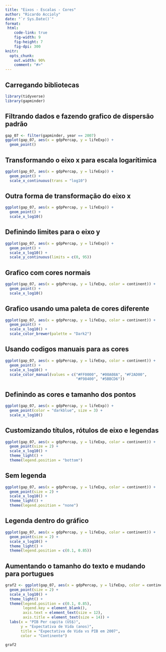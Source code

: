```yaml
---
title: "Eixos - Escalas - Cores"
author: "Ricardo Accioly"
date: "`r Sys.Date()`"
format:
 html:
    code-link: true
    fig-width: 9
    fig-height: 7
    fig-dpi: 300
knitr:
  opts_chunk: 
    out.width: 90%
    comment: "#>"
---
```


## Carregando bibliotecas

```r
library(tidyverse)
library(gapminder)
```

## Filtrando dados e fazendo grafico de dispersão padrão

```r
gap_07 <- filter(gapminder, year == 2007)
ggplot(gap_07, aes(x = gdpPercap, y = lifeExp)) +
  geom_point()
```

## Transformando o eixo x para escala logarítimica

```r
ggplot(gap_07, aes(x = gdpPercap, y = lifeExp)) +
  geom_point() +
  scale_x_continuous(trans = "log10")
```

## Outra forma de transformação do eixo x

```r
ggplot(gap_07, aes(x = gdpPercap, y = lifeExp)) +
  geom_point() +
  scale_x_log10()
```

## Definindo limites para o eixo y

```r
ggplot(gap_07, aes(x = gdpPercap, y = lifeExp)) +
  geom_point() +
  scale_x_log10() +
  scale_y_continuous(limits = c(0, 95))
```

## Grafico com cores normais

```r
ggplot(gap_07, aes(x = gdpPercap, y = lifeExp, color = continent)) +
  geom_point() +
  scale_x_log10()
```

## Grafico usando uma paleta de cores diferente

```r
ggplot(gap_07, aes(x = gdpPercap, y = lifeExp, color = continent)) +
  geom_point() +
  scale_x_log10() +
  scale_color_brewer(palette = "Dark2")
```

## Usando codigos manuais para as cores

```r
ggplot(gap_07, aes(x = gdpPercap, y = lifeExp, color = continent)) +
  geom_point() +
  scale_x_log10() +
  scale_color_manual(values = c("#FF0000", "#00A08A", "#F2AD00",
                                "#F98400", "#5BBCD6"))

```

## Definindo as cores e tamanho dos pontos

```r
ggplot(gap_07, aes(x = gdpPercap, y = lifeExp)) +
  geom_point(color = "darkblue", size = 3) +
  scale_x_log10()
```

## Customizando títulos, rótulos de eixo e legendas

```r
ggplot(gap_07, aes(x = gdpPercap, y = lifeExp, color = continent)) +
  geom_point(size = 2) +
  scale_x_log10() +
  theme_light() +
  theme(legend.position = "bottom")
```

## Sem legenda

```r
ggplot(gap_07, aes(x = gdpPercap, y = lifeExp, color = continent)) +
  geom_point(size = 2) +
  scale_x_log10() +
  theme_light() +
  theme(legend.position = "none")
```

## Legenda dentro do gráfico

```r
ggplot(gap_07, aes(x = gdpPercap, y = lifeExp, color = continent)) +
  geom_point(size = 2) +
  scale_x_log10() +
  theme_light() +
  theme(legend.position = c(0.1, 0.85))
```

## Aumentando o tamanho do texto e mudando para portugues

```r
graf2 <- ggplot(gap_07, aes(x = gdpPercap, y = lifeExp, color = continent)) +
  geom_point(size = 2) +
  scale_x_log10() +
  theme_light() +
  theme(legend.position = c(0.1, 0.85),
        legend.key = element_blank(),
        axis.text = element_text(size = 12),
        axis.title = element_text(size = 14)) +
  labs(x = "PIB Per capita (US$)", 
       y = "Expectativa de Vida (anos)", 
       title = "Expectativa de Vida vs PIB em 2007",
       color = "Continente")

graf2
```
